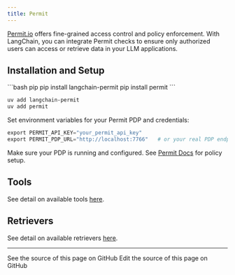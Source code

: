 ```yaml
---
title: Permit
---
```


[Permit.io](https://permit.io/) offers fine-grained access control and policy
enforcement. With LangChain, you can integrate Permit checks to ensure only authorized
users can access or retrieve data in your LLM applications.

## Installation and Setup

<CodeGroup>
```bash pip
pip install langchain-permit
pip install permit
```

```bash uv
uv add langchain-permit
uv add permit
```
</CodeGroup>

Set environment variables for your Permit PDP and credentials:

```python
export PERMIT_API_KEY="your_permit_api_key"
export PERMIT_PDP_URL="http://localhost:7766"   # or your real PDP endpoint
```

Make sure your PDP is running and configured. See
[Permit Docs](https://docs.permit.io/sdk/python/quickstart-python/#2-setup-your-pdp-policy-decision-point-container)
for policy setup.

## Tools

See detail on available tools [here](/oss/python/integrations/tools/permit).

## Retrievers

See detail on available retrievers [here](/oss/python/integrations/retrievers/permit).

---

<CardGroup cols={2}>
  <Card title="View Source" icon="eye" href="https://github.com/langchain-ai/docs/blob/main/src/oss/python/integrations/providers/permit.mdx">
    See the source of this page on GitHub
  </Card>
  <Card title="Edit Source" icon="pen-to-square" href="https://github.com/langchain-ai/docs/edit/main/src/oss/python/integrations/providers/permit.mdx">
    Edit the source of this page on GitHub
  </Card>
</CardGroup>
